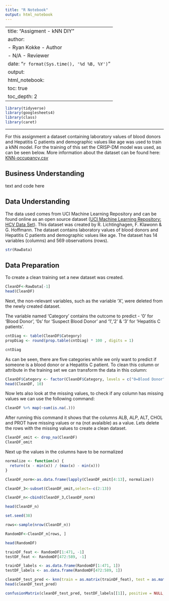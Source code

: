 ---
title: "R Notebook"
output: html_notebook
---

---
title: "Assigment - kNN DIY"
author:
  - Ryan Kokke - Author
  - N/A - Reviewer
date: "`r format(Sys.time(), '%d %B, %Y')`"
output:
   html_notebook:
    toc: true
    toc_depth: 2
---


```{r}
library(tidyverse)
library(googlesheets4)
library(class)
library(caret)
```

---

For this assignment a dataset containing laboratory values of blood donors and Hepatitis C patients and demographic values like age was used to train a kNN model. For the training of this set the CRISP-DM model was used, as can be seen below. More information about the dataset can be found here:
[KNN-occupancy.csv](https://archive.ics.uci.edu/ml/datasets/Occupancy+Detection+) 

## Business Understanding
text and code here

## Data Understanding
The data used comes from UCI Machine Learning Repository and can be found online as an open source dataset ([UCI Machine Learning Repository: HCV Data Set](https://archive.ics.uci.edu/ml/datasets/Occupancy+Detection+)). This dataset was created by R. Lichtinghagen, F. Klawonn & G. Hoffmann. The dataset contains laboratory values of blood donors and Hepatitis C patients and demographic values like age. The dataset has 14 variables (columns) and 569 observations (rows).  


```{r}
str(RawData)
```

## Data Preparation
To create a clean training set a new dataset was created.

```{r}
CleanDF<-RawData[-1]
head(CleanDF)
```

Next, the non-relevant variables, such as the variable 'X', were deleted from the newly created dataset. 

The variable named 'Category' contains the outcome to predict - '0' for 'Blood Donor', '0s' for 'Suspect Blood Donor' and '1','2' & '3' for 'Hepatitis C patients'.

```{r}
cntDiag <- table(CleanDF$Category)
propDiag <- round(prop.table(cntDiag) * 100 , digits = 1)

cntDiag
```
As can be seen, there are five categories while we only want to predict if someone is a blood donor or a Hepatitis C patient. To clean this column or attribute in the training set we can transform the data in this column:

```{r}
CleanDF$Category <- factor(CleanDF$Category, levels = c("0=Blood Donor","0s=suspect Blood Donor", "1=Hepatitis", "2=Fibrosis", "3=Cirrhosis"), labels = c("Blood Donor", "Blood Donor", "Hepatitis C", "Hepatitis C", "Hepatitis C"))
head(CleanDF, 10)
```
Now lets also look at the missing values, to check if any column has missing values we can use the following command:

```{r}
CleanDF %>% map(~sum(is.na(.)))
```
After running this command it shows that the columns ALB, ALP, ALT, CHOL and PROT have missing values or na (not avalaible) as a value. Lets delete the rows with the missing values to create a clean dataset. 

```{r}
CleanDF_omit <- drop_na(CleanDF)
CleanDF_omit
```

Next up the values in the columns have to be normalized


```{r}

normalize <- function(x) { 
  return((x - min(x)) / (max(x) - min(x))) 
}

CleanDF_norm<-as.data.frame(lapply(CleanDF_omit[4:13], normalize))

CleanDF_3<-subset(CleanDF_omit,select=-c(2:13))

CleanDF_n<-cbind(CleanDF_3,CleanDF_norm)

head(CleanDF_n)

```
```{r}
set.seed(38)

rows<-sample(nrow(CleanDF_n))

RandomDF<-CleanDF_n[rows, ]

head(RandomDF)
```


```{r}
trainDF_feat <- RandomDF[1:471, -1]
testDF_feat <- RandomDF[472:589, -1]

trainDF_labels <- as.data.frame(RandomDF[1:471, 1])
testDF_labels <- as.data.frame(RandomDF[472:589, 1])
```

```{r}
cleanDF_test_pred <- knn(train = as.matrix(trainDF_feat), test = as.matrix(testDF_feat), cl = as.matrix(trainDF_labels), k = 21)
head(cleanDF_test_pred)
```
```{r}
confusionMatrix(cleanDF_test_pred, testDF_labels[[1]], positive = NULL, dnn = c("Prediction", "True"))
```
